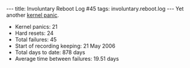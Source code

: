 ---
title: Involuntary Reboot Log #45
tags: involuntary.reboot.log
---
Yet another [[kernel panic]].

* Kernel panics: 21
* Hard resets: 24
* Total failures: 45
* Start of recording keeping: 21 May 2006
* Total days to date: 878 days
* Average time between failures: 19.51 days
